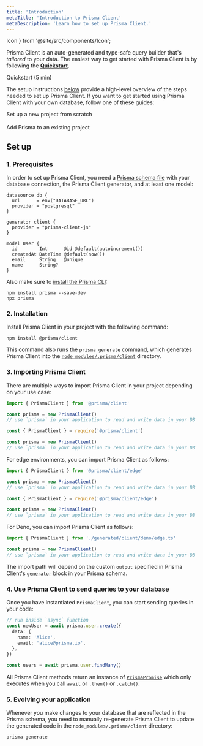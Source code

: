 ```yaml
---
title: 'Introduction'
metaTitle: 'Introduction to Prisma Client'
metaDescription: 'Learn how to set up Prisma Client.'
---
```



  Icon
} from '@site/src/components/Icon';

<TopBlock title={frontMatter.title}>

Prisma Client is an auto-generated and type-safe query builder that's _tailored_ to your data. The easiest way to get started with Prisma Client is by following the **[Quickstart](/getting-started/quickstart)**.

<Link className="button button--primary" to="/getting-started/quickstart">
  <Icon icon="fa-solid fa-star" size="18px" />
  Quickstart (5 min)
</Link>

The setup instructions [below](#set-up) provide a high-level overview of the steps needed to set up Prisma Client. If you want to get started using Prisma Client with your own database, follow one of these guides:

<Link
  className="button button--primary"
  to="/getting-started/setup-prisma/start-from-scratch/relational-databases-typescript-postgresql"
>
  <Icon icon="fa-solid fa-rocket" size="18px" />
  Set up a new project from scratch
</Link>
<br />
<br />
<Link
  className="button button--primary"
  to="/getting-started/setup-prisma/add-to-existing-project/relational-databases-typescript-postgresql"
>
  <Icon icon="fa-solid fa-plus" size="18px" />
  Add Prisma to an existing project
</Link>

</TopBlock>

## Set up

### 1. Prerequisites

In order to set up Prisma Client, you need a [Prisma schema file](/orm/prisma-schema) with your database connection, the Prisma Client generator, and at least one model:

```prisma file=schema.prisma showLineNumbers
datasource db {
  url      = env("DATABASE_URL")
  provider = "postgresql"
}

generator client {
  provider = "prisma-client-js"
}

model User {
  id        Int      @id @default(autoincrement())
  createdAt DateTime @default(now())
  email     String   @unique
  name      String?
}
```

Also make sure to [install the Prisma CLI](/orm/tools/prisma-cli#installation):

```
npm install prisma --save-dev
npx prisma
```

### 2. Installation

Install Prisma Client in your project with the following command:

```
npm install @prisma/client
```

This command also runs the `prisma generate` command, which generates Prisma Client into the [`node_modules/.prisma/client`](/orm/prisma-client/setup-and-configuration/generating-prisma-client#the-prismaclient-npm-package) directory.

### 3. Importing Prisma Client

There are multiple ways to import Prisma Client in your project depending on your use case:

<TabbedContent code>

<TabItem value="TypeScript">

```ts
import { PrismaClient } from '@prisma/client'

const prisma = new PrismaClient()
// use `prisma` in your application to read and write data in your DB
```

</TabItem>

<TabItem value="JavaScript">

```js
const { PrismaClient } = require('@prisma/client')

const prisma = new PrismaClient()
// use `prisma` in your application to read and write data in your DB
```

</TabItem>

</TabbedContent>

For edge environments, you can import Prisma Client as follows:

<TabbedContent code>

<TabItem value="TypeScript">

```ts
import { PrismaClient } from '@prisma/client/edge'

const prisma = new PrismaClient()
// use `prisma` in your application to read and write data in your DB
```

</TabItem>

<TabItem value="JavaScript">

```js
const { PrismaClient } = require('@prisma/client/edge')

const prisma = new PrismaClient()
// use `prisma` in your application to read and write data in your DB
```

</TabItem>

</TabbedContent>

For Deno, you can import Prisma Client as follows:

```ts file=lib/prisma.ts
import { PrismaClient } from './generated/client/deno/edge.ts'

const prisma = new PrismaClient()
// use `prisma` in your application to read and write data in your DB
```

The import path will depend on the custom `output` specified in Prisma Client's [`generator`](/orm/reference/prisma-schema-reference#fields-1) block in your Prisma schema.

### 4. Use Prisma Client to send queries to your database

Once you have instantiated `PrismaClient`, you can start sending queries in your code:

```ts
// run inside `async` function
const newUser = await prisma.user.create({
  data: {
    name: 'Alice',
    email: 'alice@prisma.io',
  },
})

const users = await prisma.user.findMany()
```

<Admonition type="info">

All Prisma Client methods return an instance of [`PrismaPromise`](/orm/reference/prisma-client-reference#prismapromise-behavior) which only executes when you call `await` or `.then()` or `.catch()`.

</Admonition>

### 5. Evolving your application

Whenever you make changes to your database that are reflected in the Prisma schema, you need to manually re-generate Prisma Client to update the generated code in the `node_modules/.prisma/client` directory:

```
prisma generate
```

